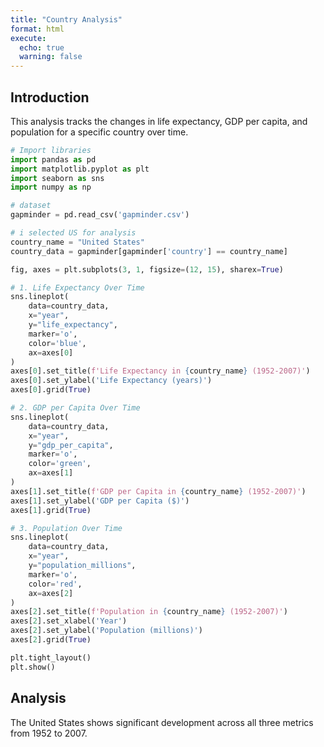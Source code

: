 ```yaml
---
title: "Country Analysis"
format: html
execute:
  echo: true
  warning: false
---
```


## Introduction

This analysis tracks the changes in life expectancy, GDP per capita, and population for a specific country over time.

```python
# Import libraries
import pandas as pd
import matplotlib.pyplot as plt
import seaborn as sns
import numpy as np

# dataset
gapminder = pd.read_csv('gapminder.csv')

# i selected US for analysis
country_name = "United States"
country_data = gapminder[gapminder['country'] == country_name]

fig, axes = plt.subplots(3, 1, figsize=(12, 15), sharex=True)

# 1. Life Expectancy Over Time
sns.lineplot(
    data=country_data,
    x="year",
    y="life_expectancy",
    marker='o',
    color='blue',
    ax=axes[0]
)
axes[0].set_title(f'Life Expectancy in {country_name} (1952-2007)')
axes[0].set_ylabel('Life Expectancy (years)')
axes[0].grid(True)

# 2. GDP per Capita Over Time
sns.lineplot(
    data=country_data,
    x="year",
    y="gdp_per_capita",
    marker='o',
    color='green',
    ax=axes[1]
)
axes[1].set_title(f'GDP per Capita in {country_name} (1952-2007)')
axes[1].set_ylabel('GDP per Capita ($)')
axes[1].grid(True)

# 3. Population Over Time
sns.lineplot(
    data=country_data,
    x="year",
    y="population_millions",
    marker='o',
    color='red',
    ax=axes[2]
)
axes[2].set_title(f'Population in {country_name} (1952-2007)')
axes[2].set_xlabel('Year')
axes[2].set_ylabel('Population (millions)')
axes[2].grid(True)

plt.tight_layout()
plt.show()
```

## Analysis

The United States shows significant development across all three metrics from 1952 to 2007.